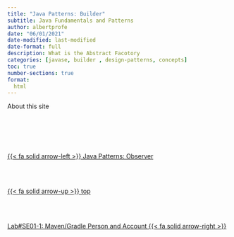 ```yaml
---
title: "Java Patterns: Builder"
subtitle: Java Fundamentals and Patterns
author: albertprofe
date: "06/01/2021"
date-modified: last-modified
date-format: full
description: What is the Abstract Facotory
categories: [javase, builder , design-patterns, concepts]
toc: true
number-sections: true
format:
  html
---
```


About this site

<!--- navLinks -->
<br><br>
<div class=row>
<br>
<div class='column left previous'>
<br>
[{{< fa solid arrow-left >}} Java Patterns: Observer](/javase/se-pattern-observer.qmd)
<br>
</div>
<br>
<div class='column center'>
<br>
[{{< fa solid arrow-up >}} top](#top)
<br>
</div>
<br>
<div class='column right next'>
<br>
[Lab#SE01-1: Maven/Gradle Person and Account  {{< fa solid arrow-right >}}](/javase/selab1-1.qmd)
<br>
</div>
<br>
</div>
